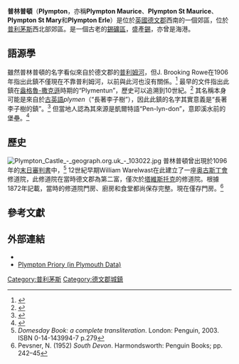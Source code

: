 {{infobox UK place
|static_image=[[File:Plympton_St_Maurice_-_geograph.org.uk_-_66678.jpg|250px]]
|static_image_caption=從城堡看向鎮區
|country= 英格兰
|official_name= Plympton
|latitude= 50.386
|longitude= -4.051
| population = 30,224
| population_ref = （2001年人口普查）
 |shire_district=
|shire_county= [[德文郡|德文郡]]
|region= 西南英格蘭
|constituency_westminster=[[西南德文_(英國國會選區)|西南德文]]
|post_town= PLYMOUTH
|postcode_district= PL7
|postcode_area=  PL
|dial_code= 01752
|os_grid_reference= SX542561
}}

'''普林普頓'''（'''Plympton'''，亦稱'''Plympton Maurice'''、'''Plympton St Maurice'''、'''Plympton St Mary'''和'''Plympton Erle'''）是位於[[英國|英國]][[德文郡|德文郡]]西南的一個郊區，位於[[普利茅斯|普利茅斯]]西北部郊區。是一個古老的[[錫礦區|錫礦區]]，盛產[[錫|錫]]，亦曾是海港。

==語源學==

雖然普林普頓的名字看似來自於德文郡的[[普利姆河|普利姆河]]，但J. Brooking Rowe在1906年指出此鎮不僅現在不靠普利姆河，以前與此河也沒有關係。<ref>{{cite web
|url=http://www.archive.org/details/ahistoryborough00rowegoog
|author=J. Brooking Rowe
|title=A History of the Borough of Plympton Erle: the Castle and Manor of Plympton... (Internet Archive)
|page=5
|year=1906
|publisher=James G. Commin, Exeter
|accessdate=2011-04-04}}</ref> 最早的文件指出此鎮在[[盎格魯-撒克遜|盎格魯-撒克遜]]時期的“Plymentun”，歷史可以追溯到10世紀。<ref>{{cite web
 |url=http://ascharters.net/charters/380 
 |title=Anglo-Saxon Charters 
 |publisher=ascharters.net 
 |accessdate=2011-04-04 
 |deadurl=yes 
 |archiveurl=https://web.archive.org/web/20110811215838/http://ascharters.net/charters/380 
 |archivedate=2011-08-11 
}}</ref> 其名稱本身可能是來自於[[古英語|古英語]]''plymen''（“長著李子樹”），因此此鎮的名字其實意義是“長著李子樹的鎮”。<ref name=CDEP>{{cite book
|title=The Cambridge Dictionary of English Place-names
|url=https://archive.org/details/cambridgediction0000unse_y6u4
|last=Watts|first=Victor
|publisher=Cambridge University Press
|edition=1st paperback|year=2010
|pages=[https://archive.org/details/cambridgediction0000unse_y6u4/page/475 475]–6|isbn=978-0-521-16855-7}}</ref> 但當地人認為其來源是凱爾特語“Pen-lyn-don”，意即溪水前的堡壘。<ref>{{cite web
|url=http://www.plymptonstmaurice.co.uk/castle.htm
|title=Plympton Castle
|publisher=Plympton St Maurice Civic Association
|accessdate=2012-12-02
|archive-date=2008-08-28
|archive-url=https://web.archive.org/web/20080828115327/http://www.plymptonstmaurice.co.uk/castle.htm
|dead-url=no
}}</ref>

==歷史==

[[File:Plympton_Castle_-_geograph.org.uk_-_103022.jpg|thumb]]
普林普頓曾出現於1096年的[[末日審判書|末日審判書]]中，<ref name = "Domesday">''Domesday Book: a complete transliteration''. London: Penguin, 2003. ISBN 0-14-143994-7 p.279</ref> 12世紀早期William Warelwast在此建立了一座[[奥古斯丁會|奥古斯丁會]]修道院，此修道院在當時德文郡為第二富，僅次於[[塔維斯托克|塔維斯托克]]的修道院。根據1872年記載，當時的修道院門房、廚房和食堂都尚保存完整。現在僅存門房。<ref name=Pev>Pevsner, N. (1952) ''South Devon''. Harmondsworth: Penguin Books; pp. 242–45</ref>

==參考文獻==
{{Reflist|2}}

==外部連結==
*{{dmoz|/Regional/Europe/United_Kingdom/England/Devon/Plympton/}}
*[http://www.plymouthdata.info/Plympton%20Priory.htm Plympton Priory (in Plymouth Data)] {{Wayback|url=http://www.plymouthdata.info/Plympton%20Priory.htm |date=20160303233034 }}

[[Category:普利茅斯|Category:普利茅斯]]
[[Category:德文郡城鎮|Category:德文郡城鎮]]